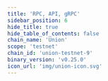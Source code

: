 ```yaml
---
title: 'RPC, API, gRPC'
sidebar_position: 6
hide_title: true
hide_table_of_contents: false
chain_name: 'Union'
scope: 'testnet'
chain_id: 'union-testnet-9'
binary_version: 'v0.25.0'
icon_url: 'img/union-icon.svg'
---
```



<PageTitle
  iconUrl="img/union-icon.svg"
  title="Union Public Endpoints"
  chainId="union-testnet-9"
  version="v0.25.0"
/>

<Endpoints
  api="https://union-t-api.noders.services"
  rpc="https://union-t-rpc.noders.services"
  grpc="https://union-t-grpc.noders.services:443"
  jsonRpc=""
/>
